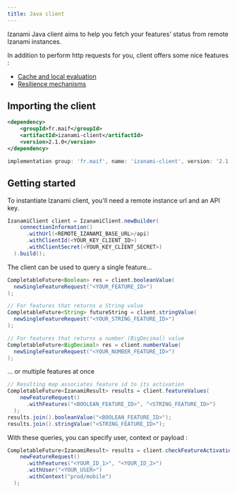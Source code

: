 ```yaml
---
title: Java client
---
```



Izanami Java client aims to help you fetch your features' status from remote Izanami instances.

In addition to perform http requests for you, client offers some nice features :

- [Cache and local evaluation](./01-cache.mdx)
- [Resilience mechanisms](./02-error-handling.mdx)

## Importing the client

<Tabs>
  <TabItem value="maven" label="Maven" default>

```xml
<dependency>
    <groupId>fr.maif</groupId>
    <artifactId>izanami-client</artifactId>
    <version>2.1.0</version>
</dependency>
```

  </TabItem>
  <TabItem value="gradle" label="Gradle">

```gradle
implementation group: 'fr.maif', name: 'izanami-client', version: '2.1.0'
```

  </TabItem>
</Tabs>

## Getting started

To instantiate Izanami client, you'll need a remote instance url and an API key.

```java
IzanamiClient client = IzanamiClient.newBuilder(
    connectionInformation()
      .withUrl(<REMOTE_IZANAMI_BASE_URL>/api)
      .withClientId(<YOUR_KEY_CLIENT_ID>)
      .withClientSecret(<YOUR_KEY_CLIENT_SECRET>)
  ).build();
```

The client can be used to query a single feature...

```java
CompletableFuture<Boolean> res = client.booleanValue(
  newSingleFeatureRequest("<YOUR_FEATURE_ID>")
);

// For features that returns a String value
CompletableFuture<String> futureString = client.stringValue(
  newSingleFeatureRequest("<YOUR_STRING_FEATURE_ID>")
);

// For features that returns a number (BigDecimal) value
CompletableFuture<BigDecimal> res = client.numberValue(
  newSingleFeatureRequest("<YOUR_NUMBER_FEATURE_ID>")
);
```

... or multiple features at once

```java
// Resulting map associates feature id to its activation
CompletableFuture<IzanamiResult> results = client.featureValues(
    newFeatureRequest()
      .withFeatures("<BOOLEAN_FEATURE_ID>", "<STRING_FEATURE_ID>")
  );
results.join().booleanValue("<BOOLEAN_FEATURE_ID>");
results.join().stringValue("<STRING_FEATURE_ID>");
```

With these queries, you can specify user, context or payload :

```java
CompletableFuture<IzanamiResult> results = client.checkFeatureActivations(
    newFeatureRequest()
      .withFeatures("<YOUR_ID_1>", "<YOUR_ID_2>")
      .withUser("<YOUR_USER>")
      .withContext("prod/mobile")
  );
```
